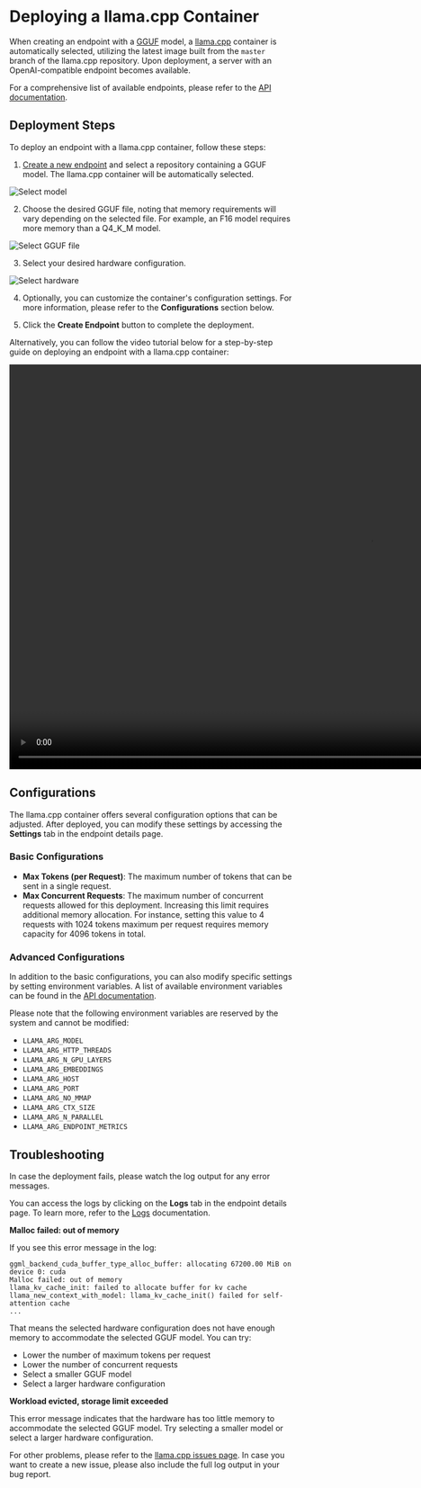 # Deploying a llama.cpp Container

When creating an endpoint with a [GGUF](https://huggingface.co/docs/hub/en/gguf) model, a [llama.cpp](https://github.com/ggerganov/llama.cpp) container is automatically selected, utilizing the latest image built from the `master` branch of the llama.cpp repository. Upon deployment, a server with an OpenAI-compatible endpoint becomes available.

For a comprehensive list of available endpoints, please refer to the [API documentation](https://github.com/ggerganov/llama.cpp/blob/master/examples/server/README.md#api-endpoints).

## Deployment Steps

To deploy an endpoint with a llama.cpp container, follow these steps:

1. [Create a new endpoint](../guides/create_endpoint) and select a repository containing a GGUF model. The llama.cpp container will be automatically selected.

<img src="https://raw.githubusercontent.com/huggingface/hf-endpoints-documentation/refs/heads/xsn/llamacpp/assets/llamacpp_1.png" alt="Select model" />

2. Choose the desired GGUF file, noting that memory requirements will vary depending on the selected file. For example, an F16 model requires more memory than a Q4_K_M model.

<img src="https://raw.githubusercontent.com/huggingface/hf-endpoints-documentation/refs/heads/xsn/llamacpp/assets/llamacpp_2.png" alt="Select GGUF file" />

3. Select your desired hardware configuration.

<img src="https://raw.githubusercontent.com/huggingface/hf-endpoints-documentation/refs/heads/xsn/llamacpp/assets/llamacpp_3.png" alt="Select hardware" />

4. Optionally, you can customize the container's configuration settings. For more information, please refer to the **Configurations** section below.

5. Click the **Create Endpoint** button to complete the deployment.

Alternatively, you can follow the video tutorial below for a step-by-step guide on deploying an endpoint with a llama.cpp container:

<video width="1280" height="720" controls>
  <source src="https://raw.githubusercontent.com/huggingface/hf-endpoints-documentation/refs/heads/xsn/llamacpp/assets/llamacpp_guide_video.mp4" type="video/mp4">
</video>

## Configurations

The llama.cpp container offers several configuration options that can be adjusted. After deployed, you can modify these settings by accessing the **Settings** tab in the endpoint details page.

### Basic Configurations

- **Max Tokens (per Request)**: The maximum number of tokens that can be sent in a single request.
- **Max Concurrent Requests**: The maximum number of concurrent requests allowed for this deployment. Increasing this limit requires additional memory allocation. For instance, setting this value to 4 requests with 1024 tokens maximum per request requires memory capacity for 4096 tokens in total.

### Advanced Configurations

In addition to the basic configurations, you can also modify specific settings by setting environment variables. A list of available environment variables can be found in the [API documentation](https://github.com/ggerganov/llama.cpp/blob/master/examples/server/README.md#usage).

Please note that the following environment variables are reserved by the system and cannot be modified:

- `LLAMA_ARG_MODEL`
- `LLAMA_ARG_HTTP_THREADS`
- `LLAMA_ARG_N_GPU_LAYERS`
- `LLAMA_ARG_EMBEDDINGS`
- `LLAMA_ARG_HOST`
- `LLAMA_ARG_PORT`
- `LLAMA_ARG_NO_MMAP`
- `LLAMA_ARG_CTX_SIZE`
- `LLAMA_ARG_N_PARALLEL`
- `LLAMA_ARG_ENDPOINT_METRICS`

## Troubleshooting

In case the deployment fails, please watch the log output for any error messages.

You can access the logs by clicking on the **Logs** tab in the endpoint details page. To learn more, refer to the [Logs](../guides/logs) documentation.

**Malloc failed: out of memory**

If you see this error message in the log:

```
ggml_backend_cuda_buffer_type_alloc_buffer: allocating 67200.00 MiB on device 0: cuda
Malloc failed: out of memory
llama_kv_cache_init: failed to allocate buffer for kv cache
llama_new_context_with_model: llama_kv_cache_init() failed for self-attention cache
...
```

That means the selected hardware configuration does not have enough memory to accommodate the selected GGUF model. You can try:
- Lower the number of maximum tokens per request
- Lower the number of concurrent requests
- Select a smaller GGUF model
- Select a larger hardware configuration

**Workload evicted, storage limit exceeded**

This error message indicates that the hardware has too little memory to accommodate the selected GGUF model. Try selecting a smaller model or select a larger hardware configuration.

For other problems, please refer to the [llama.cpp issues page](https://github.com/ggerganov/llama.cpp/issues). In case you want to create a new issue, please also include the full log output in your bug report.
